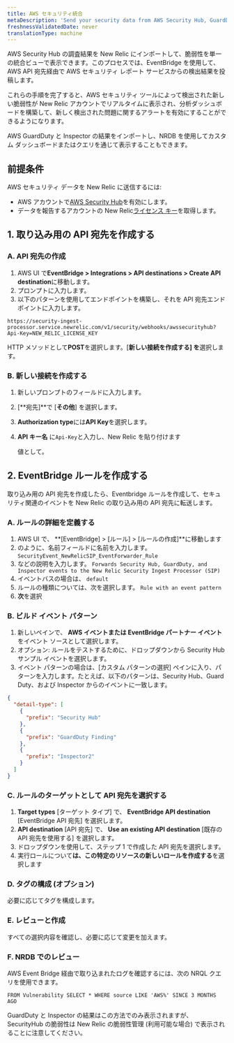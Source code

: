 ```yaml
---
title: AWS セキュリティ統合
metaDescription: 'Send your security data from AWS Security Hub, GuardDuty, and inspector directly to New Relic.'
freshnessValidatedDate: never
translationType: machine
---
```


AWS Security Hub の調査結果を New Relic にインポートして、脆弱性を単一の統合ビューで表示できます。このプロセスでは、EventBridge を使用して、AWS API 宛先経由で AWS セキュリティ レポート サービスからの検出結果を投稿します。

これらの手順を完了すると、AWS セキュリティ ツールによって検出された新しい脆弱性が New Relic アカウントでリアルタイムに表示され、分析ダッシュボードを構築して、新しく検出された問題に関するアラートを有効にすることができるようになります。

AWS GuardDuty と Inspector の結果をインポートし、NRDB を使用してカスタム ダッシュボードまたはクエリを通じて表示することもできます。

## 前提条件

AWS セキュリティ データを New Relic に送信するには:

* AWS アカウントで[AWS Security Hub](https://docs.aws.amazon.com/securityhub/latest/userguide/securityhub-settingup.html)を有効にします。
* データを報告するアカウントの New Relic[ライセンス キー](/docs/accounts-partnerships/install-new-relic/account-setup/license-key)を取得します。

## 1. 取り込み用の API 宛先を作成する

### A. API 宛先の作成

1. AWS UI で**EventBridge > Integrations > API destinations > Create API destination**に移動します。
2. プロンプトに入力します。
3. 以下のパターンを使用してエンドポイントを構築し、それを API 宛先エンドポイントに入力します。

```
https://security-ingest-processor.service.newrelic.com/v1/security/webhooks/awssecurityhub?Api-Key=NEW_RELIC_LICENSE_KEY
```

HTTP メソッドとして**POST**を選択します。\[**新しい接続を作成する] を**選択します。

### B. 新しい接続を作成する

1. 新しいプロンプトのフィールドに入力します。

2. \[**宛先]**で \[**その他**] を選択します。

3. **Authorization type**には**API Key**を選択します。

4. **API キー名** に`Api-Key`と入力し、New Relic を貼り付けます

   <InlinePopover type="licenseKey"/>

   値として。

## 2. EventBridge ルールを作成する

取り込み用の API 宛先を作成したら、Eventbridge ルールを作成して、セキュリティ関連のイベントを New Relic の取り込み用の API 宛先に転送します。

### A. ルールの詳細を定義する

1. AWS UI で、 **\[EventBridge] > \[ルール] > \[ルールの作成]**に移動します
2. のように、名前フィールドに名前を入力します。 `SecurityEvent_NewRelicSIP_EventForwarder_Rule`
3. などの説明を入力します。 `Forwards Security Hub, GuardDuty, and Inspector events to the New Relic Security Ingest Processor (SIP)`
4. イベントバスの場合は、 `default`
5. ルールの種類については、次を選択します。 `Rule with an event pattern`
6. **次**を選択

### B. ビルド イベント パターン

1. 新しいペインで、 **AWS イベントまたは EventBridge パートナー イベント**をイベント ソースとして選択します。
2. オプション: ルールをテストするために、ドロップダウンから Security Hub サンプル イベントを選択します。
3. イベント パターンの場合は、\[カスタム パターンの選択] ペインに入り、パターンを入力します。たとえば、以下のパターンは、Security Hub、Guard Duty、および Inspector からのイベントに一致します。

```json
{
  "detail-type": [
    {
      "prefix": "Security Hub"
    },
    {
      "prefix": "GuardDuty Finding"
    },
    {
      "prefix": "Inspector2"
    }
  ]
}
```

### C. ルールのターゲットとして API 宛先を選択する

1. **Target types** \[ターゲット タイプ] で、 **EventBridge API destination** \[EventBridge API 宛先] を選択します。
2. **API destination** \[API 宛先] で、 **Use an existing API destination** \[既存の API 宛先を使用する] を選択します。
3. ドロップダウンを使用して、ステップ 1 で作成した API 宛先を選択します。
4. 実行ロールについて**は、この特定のリソースの新しいロールを作成する**を選択します

### D. タグの構成 (オプション)

必要に応じてタグを構成します。

### E. レビューと作成

すべての選択内容を確認し、必要に応じて変更を加えます。

### F. NRDB でのレビュー

AWS Event Bridge 経由で取り込まれたログを確認するには、次の NRQL クエリを使用できます。

```
FROM Vulnerability SELECT * WHERE source LIKE 'AWS%' SINCE 3 MONTHS AGO
```

GuardDuty と Inspector の結果はこの方法でのみ表示されますが、SecurityHub の脆弱性は New Relic の脆弱性管理 (利用可能な場合) で表示されることに注意してください。